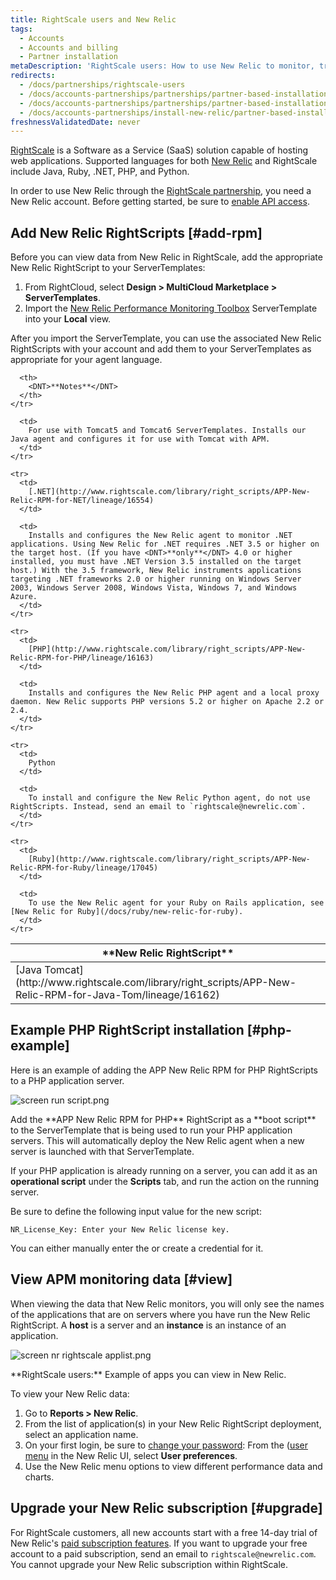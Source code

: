 ```yaml
---
title: RightScale users and New Relic
tags:
  - Accounts
  - Accounts and billing
  - Partner installation
metaDescription: 'RightScale users: How to use New Relic to monitor, troubleshoot, and optimize your applications.'
redirects:
  - /docs/partnerships/rightscale-users
  - /docs/accounts-partnerships/partnerships/partner-based-installation/rightscale-users-and-new-relic
  - /docs/accounts-partnerships/partnerships/partner-based-installation/rightscale-users-new-relic
  - /docs/accounts-partnerships/install-new-relic/partner-based-installation/rightscale-users-new-relic
freshnessValidatedDate: never
---
```




[RightScale](https://www.rightscale.com/) is a Software as a Service (SaaS) solution capable of hosting web applications. Supported languages for both [New Relic](http://support.rightscale.com/27-Partners/New_Relic) and RightScale include Java, Ruby, .NET, PHP, and Python.

In order to use New Relic through the [RightScale partnership](http://www.rightscale.com/partners/isv/new-relic.php), you need a New Relic account. Before getting started, be sure to [enable API access](/docs/apis/rest-api-v2/requirements/new-relic-rest-api-v2-getting-started).

## Add New Relic RightScripts [#add-rpm]

Before you can view data from New Relic in RightScale, add the appropriate New Relic RightScript to your ServerTemplates:

1. From RightCloud, select <DNT>**Design > MultiCloud Marketplace > ServerTemplates**</DNT>.
2. Import the [New Relic Performance Monitoring Toolbox](http://www.rightscale.com/library/server_templates/New-Relic-Performance-Monitori/lineage/17048 "Link opens in a new window") ServerTemplate into your <DNT>**Local**</DNT> view.

After you import the ServerTemplate, you can use the associated New Relic RightScripts with your account and add them to your ServerTemplates as appropriate for your agent language.

<table>
  <thead>
    <tr>
      <th width={200}>
        <DNT>**New Relic RightScript**</DNT>
      </th>

      <th>
        <DNT>**Notes**</DNT>
      </th>
    </tr>
  </thead>

  <tbody>
    <tr>
      <td>
        [Java Tomcat](http://www.rightscale.com/library/right_scripts/APP-New-Relic-RPM-for-Java-Tom/lineage/16162)
      </td>

      <td>
        For use with Tomcat5 and Tomcat6 ServerTemplates. Installs our Java agent and configures it for use with Tomcat with APM.
      </td>
    </tr>

    <tr>
      <td>
        [.NET](http://www.rightscale.com/library/right_scripts/APP-New-Relic-RPM-for-NET/lineage/16554)
      </td>

      <td>
        Installs and configures the New Relic agent to monitor .NET applications. Using New Relic for .NET requires .NET 3.5 or higher on the target host. (If you have <DNT>**only**</DNT> 4.0 or higher installed, you must have .NET Version 3.5 installed on the target host.) With the 3.5 framework, New Relic instruments applications targeting .NET frameworks 2.0 or higher running on Windows Server 2003, Windows Server 2008, Windows Vista, Windows 7, and Windows Azure.
      </td>
    </tr>

    <tr>
      <td>
        [PHP](http://www.rightscale.com/library/right_scripts/APP-New-Relic-RPM-for-PHP/lineage/16163)
      </td>

      <td>
        Installs and configures the New Relic PHP agent and a local proxy daemon. New Relic supports PHP versions 5.2 or higher on Apache 2.2 or 2.4.
      </td>
    </tr>

    <tr>
      <td>
        Python
      </td>

      <td>
        To install and configure the New Relic Python agent, do not use RightScripts. Instead, send an email to `rightscale@newrelic.com`.
      </td>
    </tr>

    <tr>
      <td>
        [Ruby](http://www.rightscale.com/library/right_scripts/APP-New-Relic-RPM-for-Ruby/lineage/17045)
      </td>

      <td>
        To use the New Relic agent for your Ruby on Rails application, see [New Relic for Ruby](/docs/ruby/new-relic-for-ruby).
      </td>
    </tr>
  </tbody>
</table>

## Example PHP RightScript installation [#php-example]

Here is an example of adding the APP New Relic RPM for PHP RightScripts to a PHP application server.

<img
  title="screen run script.png"
  alt="screen run script.png"
  src={accountsRightscaleRunScript}
/>

<figcaption>
  Add the <DNT>**APP New Relic RPM for PHP**</DNT> RightScript as a <DNT>**boot script**</DNT> to the ServerTemplate that is being used to run your PHP application servers. This will automatically deploy the New Relic agent when a new server is launched with that ServerTemplate.
</figcaption>

If your PHP application is already running on a server, you can add it as an <DNT>**operational script**</DNT> under the <DNT>**Scripts**</DNT> tab, and run the action on the running server.

Be sure to define the following input value for the new script:

```
NR_License_Key: Enter your New Relic license key.
```

You can either manually enter the <InlinePopover type="licenseKey" /> or create a credential for it.

## View APM monitoring data [#view]

When viewing the data that New Relic monitors, you will only see the names of the applications that are on servers where you have run the New Relic RightScript. A <DNT>**host**</DNT> is a server and an <DNT>**instance**</DNT> is an instance of an application.

<img
  title="screen nr rightscale applist.png"
  alt="screen nr rightscale applist.png"
  src={accountsRightscaleAppList}
/>

<figcaption>
  <DNT>**RightScale users:**</DNT> Example of apps you can view in New Relic.
</figcaption>

To view your New Relic data:

1. Go to <DNT>**Reports > New Relic**</DNT>.
2. From the list of application(s) in your New Relic RightScript deployment, select an application name.
3. On your first login, be sure to [change your password](/docs/subscriptions/changing-passwords-and-user-preferences): From the ([user menu](/docs/accounts/accounts-billing/general-account-settings/intro-account-settings) in the New Relic UI, select <DNT>**User preferences**</DNT>.
4. Use the New Relic menu options to view different performance data and charts.

## Upgrade your New Relic subscription [#upgrade]

For RightScale customers, all new accounts start with a free 14-day trial of New Relic's [paid subscription features](http://newrelic.com/application-monitoring/pricing). If you want to upgrade your free account to a paid subscription, send an email to `rightscale@newrelic.com`. You cannot upgrade your New Relic subscription within RightScale.
